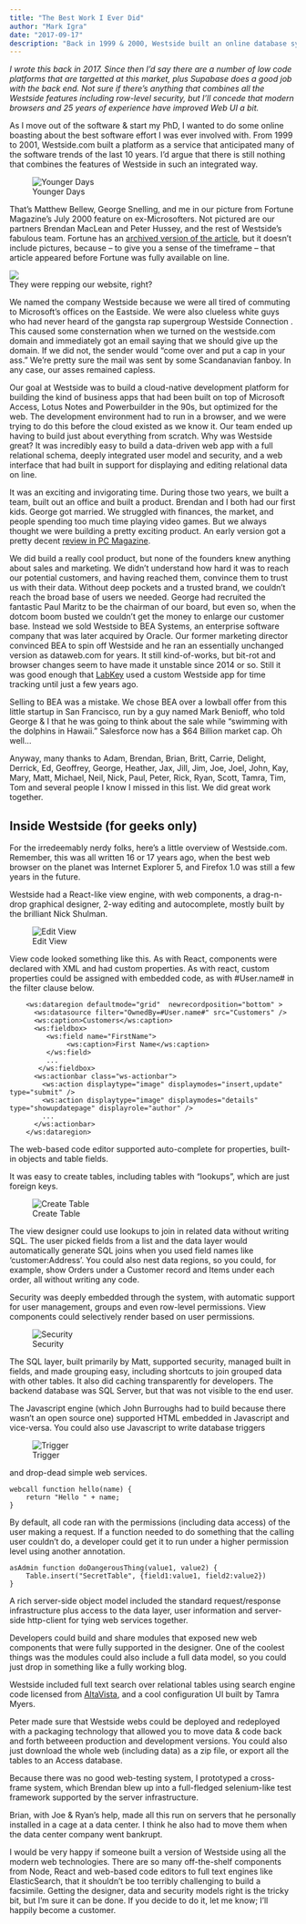 ```yaml
---
title: "The Best Work I Ever Did"
author: "Mark Igra"
date: "2017-09-17"
description: "Back in 1999 & 2000, Westside built an online database system that was ahead of it's time."
---
```


*I wrote this back in 2017. Since then I'd say there are a number of low code platforms that are targetted at this market, plus Supabase does a good job with the back end. Not sure if there's anything that combines all the Westside features including row-level security, but I'll concede that modern browsers and 25 years of experience have improved Web UI a bit.*

As I move out of the software & start my PhD, I wanted to do some online boasting about the best software effort I was ever involved with. From 1999 to 2001, Westside.com built a platform as a service that anticipated many of the software trends of the last 10 years. I’d argue that there is still nothing that combines the features of Westside in such an integrated way.

![Younger Days](images/fortune.jpg)

That’s Matthew Bellew, George Snelling, and me in our picture from Fortune Magazine’s July 2000 feature on ex-Microsofters. Not pictured are our partners Brendan MacLean and Peter Hussey, and the rest of Westside’s fabulous team. Fortune has an [archived version of the article](http://archive.fortune.com/magazines/fortune/fortune_archive/2000/07/10/283772/index.htm), but it doesn’t include pictures, because – to give you a sense of the timeframe – that article appeared before Fortune was fully available on line.

![](images/connection2.jpg)  
They were repping our website, right?

We named the company Westside because we were all tired of commuting to Microsoft’s offices on the Eastside. We were also clueless white guys who had never heard of the gangsta rap supergroup Westside Connection . This caused some consternation when we turned on the westside.com domain and immediately got an email saying that we should give up the domain. If we did not, the sender would “come over and put a cap in your ass.” We’re pretty sure the mail was sent by some Scandanavian fanboy. In any case, our asses remained capless.

Our goal at Westside was to build a cloud-native development platform for building the kind of business apps that had been built on top of Microsoft Access, Lotus Notes and Powerbuilder in the 90s, but optimized for the web. The development environment had to run in a browser, and we were trying to do this before the cloud existed as we know it. Our team ended up having to build just about everything from scratch. Why was Westside great? It was incredibly easy to build a data-driven web app with a full relational schema, deeply integrated user model and security, and a web interface that had built in support for displaying and editing relational data on line.

It was an exciting and invigorating time. During those two years, we built a team, built out an office and built a product. Brendan and I both had our first kids. George got married. We struggled with finances, the market, and people spending too much time playing video games. But we always thought we were building a pretty exciting product. An early version got a pretty decent [review in PC Magazine](https://books.google.com/books?id=DQRT3KjNhysC&pg=PA46&lpg=PA46&dq=westside.com+web+database&source=bl&ots=A-wBWhsfCo&sig=U3j3NTnfsIp7p5wEDdTUUOYR2u4&hl=en&sa=X&ved=0ahUKEwi5x8jh6KrWAhUkHGMKHWr6AVAQ6AEIQDAC#v=onepage&q=westside.com%20web%20database&f=false).

We did build a really cool product, but none of the founders knew anything about sales and marketing. We didn’t understand how hard it was to reach our potential customers, and having reached them, convince them to trust us with their data. Without deep pockets and a trusted brand, we couldn’t reach the broad base of users we needed. George had recruited the fantastic Paul Maritz to be the chairman of our board, but even so, when the dotcom boom busted we couldn’t get the money to enlarge our customer base. Instead we sold Westside to BEA Systems, an enterprise software company that was later acquired by Oracle. Our former marketing director convinced BEA to spin off Westside and he ran an essentially unchanged version as dataweb.com for years. It still kind-of-works, but bit-rot and browser changes seem to have made it unstable since 2014 or so. Still it was good enough that [LabKey](www.labkey.com) used a custom Westside app for time tracking until just a few years ago.

Selling to BEA was a mistake. We chose BEA over a lowball offer from this little startup in San Francisco, run by a guy named Mark Benioff, who told George & I that he was going to think about the sale while “swimming with the dolphins in Hawaii.” Salesforce now has a $64 Billion market cap. Oh well…

Anyway, many thanks to Adam, Brendan, Brian, Britt, Carrie, Delight, Derrick, Ed, Geoffrey, George, Heather, Jax, Jill, Jim, Joe, Joel, John, Kay, Mary, Matt, Michael, Neil, Nick, Paul, Peter, Rick, Ryan, Scott, Tamra, Tim, Tom and several people I know I missed in this list. We did great work together.

[](#inside-westside-for-geeks-only)Inside Westside (for geeks only)
-------------------------------------------------------------------

For the irredeemably nerdy folks, here’s a little overview of Westside.com. Remember, this was all written 16 or 17 years ago, when the best web browser on the planet was Internet Explorer 5, and Firefox 1.0 was still a few years in the future.

Westside had a React-like view engine, with web components, a drag-n-drop graphical designer, 2-way editing and autocomplete, mostly built by the brilliant Nick Shulman.

![Edit View](images/viewedit.png)

View code looked something like this. As with React, components were declared with XML and had custom properties. As with react, custom properties could be assigned with embedded code, as with #User.name# in the filter clause below.

        <ws:dataregion defaultmode="grid"  newrecordposition="bottom" >
          <ws:datasource filter="OwnedBy=#User.name#" src="Customers" /> 
          <ws:caption>Customers</ws:caption>
          <ws:fieldbox>
             <ws:field name="FirstName">
                  <ws:caption>First Name</ws:caption>
             </ws:field>
             ...
           </ws:fieldbox>
          <ws:actionbar class="ws-actionbar">
            <ws:action displaytype="image" displaymodes="insert,update" type="submit" />
            <ws:action displaytype="image" displaymodes="details" type="showupdatepage" displayrole="author" />
            ...
          </ws:actionbar>
        </ws:dataregion>
    
    

The web-based code editor supported auto-complete for properties, built-in objects and table fields.

It was easy to create tables, including tables with “lookups”, which are just foreign keys.

![Create Table](images/ordersfields.png)

The view designer could use lookups to join in related data without writing SQL. The user picked fields from a list and the data layer would automatically generate SQL joins when you used field names like ‘customer:Address’. You could also nest data regions, so you could, for example, show Orders under a Customer record and Items under each order, all without writing any code.

Security was deeply embedded through the system, with automatic support for user management, groups and even row-level permissions. View components could selectively render based on user permissions.

![Security](images/security.png)

The SQL layer, built primarily by Matt, supported security, managed built in fields, and made grouping easy, including shortcuts to join grouped data with other tables. It also did caching transparently for developers. The backend database was SQL Server, but that was not visible to the end user.

The Javascript engine (which John Burroughs had to build because there wasn’t an open source one) supported HTML embedded in Javascript and vice-versa. You could also use Javascript to write database triggers

![Trigger](images/trigger.png)

and drop-dead simple web services.

    webcall function hello(name) {
        return "Hello " + name;
    }
    

By default, all code ran with the permissions (including data access) of the user making a request. If a function needed to do something that the calling user couldn’t do, a developer could get it to run under a higher permission level using another annotation.

    asAdmin function doDangerousThing(value1, value2) {
        Table.insert("SecretTable", {field1:value1, field2:value2})
    }
    

A rich server-side object model included the standard request/response infrastructure plus access to the data layer, user information and server-side http-client for tying web services together.

Developers could build and share modules that exposed new web components that were fully supported in the designer. One of the coolest things was the modules could also include a full data model, so you could just drop in something like a fully working blog.

Westside included full text search over relational tables using search engine code licensed from [AltaVista](https://en.wikipedia.org/wiki/AltaVista), and a cool configuration UI built by Tamra Myers.

Peter made sure that Westside webs could be deployed and redeployed with a packaging technology that allowed you to move data & code back and forth betweeen production and development versions. You could also just download the whole web (including data) as a zip file, or export all the tables to an Access database.

Because there was no good web-testing system, I prototyped a cross-frame system, which Brendan blew up into a full-fledged selenium-like test framework supported by the server infrastructure.

Brian, with Joe & Ryan’s help, made all this run on servers that he personally installed in a cage at a data center. I think he also had to move them when the data center company went bankrupt.

I would be very happy if someone built a version of Westside using all the modern web technologies. There are so many off-the-shelf components from Node, React and web-based code editors to full text engines like ElasticSearch, that it shouldn’t be too terribly challenging to build a facsimile. Getting the designer, data and security models right is the tricky bit, but I’m sure it can be done. If you decide to do it, let me know; I’ll happily become a customer.
